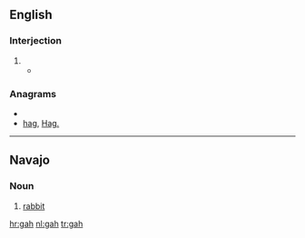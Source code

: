 ==English==

===Interjection===
{{en-interjection}}

# {{non-gloss definition|Used to express [[exasperation]] or [[annoyance]]}}
#*{{quote-news|year=2009|date=January 20|author=Alison Godfrey|title=Coles, Woolworths and IGA workers vent about customers on Facebook|work=Herald Sun|quotee=Bronwyn Lovejoy|url=http://www.news.com.au//heraldsun/story/0,21985,24937069-661,00.html
|passage=“And stop calling it soccerball! '''gah'''! do any of the tickets say soccerball? no!“”}}

===Anagrams===
* {{alphagram|agh}}
* [[hag#English|hag]], [[Hag.#English|Hag.]]

----

==Navajo==
{{wikipedia|lang=nv}}
===Noun===
{{infl|nv|noun}}

# [[rabbit]]

[[hr:gah]]
[[nl:gah]]
[[tr:gah]]